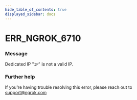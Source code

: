 ```yaml
---
hide_table_of_contents: true
displayed_sidebar: docs
---
```



# ERR_NGROK_6710

### Message
Dedicated IP "`IP`" is not a valid IP.

<ErrorDetails error='err_ngrok_6710' />


### Further help
If you're having trouble resolving this error, please reach out to [support@ngrok.com](mailto:support@ngrok.com?subject=Help%20with%20ERR_NGROK_6710)

